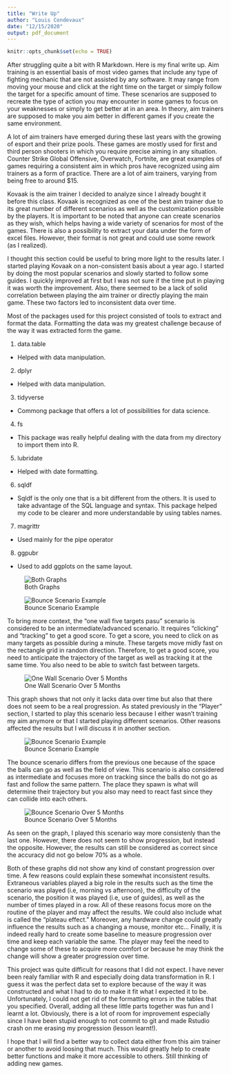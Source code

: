 ```yaml
---
title: "Write Up"
author: "Louis Condevaux"
date: "12/15/2020"
output: pdf_document
---
```


```r
knitr::opts_chunk$set(echo = TRUE)
```

\section*{Introduction}

After struggling quite a bit with R Markdown. Here is my final write up. 
Aim training is an essential basis of most video games that include any type of fighting mechanic that are not assisted by any software. It may range from moving your mouse and click at the right time on the target or simply follow the target for a specific amount of time. These scenarios are supposed to recreate the type of action you may encounter in some games to focus on your weaknesses or simply to get better at in an area. In theory, aim trainers are supposed to make you aim better in different games if you create the same environment.

\subsection{History}

A lot of aim trainers have emerged during these last years with the growing of esport and their prize pools. These games are mostly used for first and third person shooters in which you require precise aiming in any situation. Counter Strike Global Offensive, Overwatch, Fortnite, are great examples of games requiring a consistent aim in which pros have recognized using aim trainers as a form of practice. There are a lot of aim trainers, varying from being free to around $15. 

\subsection{Kovaak}

Kovaak is the aim trainer I decided to analyze since I already bought it before this class. Kovaak is recognized as one of the best aim trainer due to its great number of different scenarios as well as the customization possible by the players. It is important to be noted that anyone can create scenarios as they wish, which helps having a wide variety of scenarios for most of the games. There is also a possibility to extract your data under the form of excel files. However, their format is not great and could use some rework (as I realized).

\subsection{Player}

I thought this section could be useful to bring more light to the results later. I started playing Kovaak on a non-consistent basis about a year ago. I started by doing the most popular scenarios and slowly started to follow some guides. I quickly improved at first but I was not sure if the time put in playing it was worth the improvement. Also, there seemed to be a lack of solid correlation between playing the aim trainer or directly playing the main game. These two factors led to inconsistent data over time.

\section*{Packages}

Most of the packages used for this project consisted of tools to extract and format the data. Formatting the data was my greatest challenge because of the way it was extracted form the game.

1. data.table
 + Helped with data manipulation.
2. dplyr
 + Helped with data manipulation.
3. tidyverse
 + Commong package that offers a lot of possibilities for data science.
4. fs
 + This package was really helpful dealing with the data from my directory to import them into R.
5. lubridate
 + Helped with date formatting.
6. sqldf
 + Sqldf is the only one that is a bit different from the others. It is used to take advantage of the SQL language and syntax. This package helped my code to be clearer and more understandable by using tables names.
7. magrittr
 + Used mainly for the pipe operator
8. ggpubr
 + Used to add ggplots on the same layout.


\section*{Visualization}

![Both Graphs](/Users/Louis/Desktop/CADS/510/Midterm/Pictures/both_plots.png)


\subsection{Graph 1}
![Bounce Scenario Example](/Users/Louis/Desktop/CADS/510/Midterm/Pictures/one_wall_ex.jpg)

To bring more context, the "one wall five targets pasu" scenario is considered to be an intermediate/advanced scenario. It requires "clicking" and "tracking" to get a good score. To get a score, you need to click on as many targets as possible during a minute. These targets move midly fast on the rectangle grid in random direction. Therefore, to get a good score, you need to anticipate the trajectory of the target as well as tracking it at the same time. You also need to be able to switch fast between targets.

![One Wall Scenario Over 5 Months](/Users/Louis/Desktop/CADS/510/Midterm/Pictures/one_wall.png)

This graph shows that not only it lacks data over time but also that there does not seem to be a real progression. As stated previously in the "Player" section, I started to play this scenario less because I either wasn't training my aim anymore or that I started playing different scenarios. Other reasons affected the results but I will discuss it in another section.

\subsection{Graph 2}

![Bounce Scenario Example](/Users/Louis/Desktop/CADS/510/Midterm/Pictures/bounce_ex.jpg)

The bounce scenario differs from the previous one because of the space the balls can go as well as the field of view. This scenario is also considered as intermediate and focuses more on tracking since the balls do not go as fast and follow the same pattern. The place they spawn is what will determine their trajectory but you also may need to react fast since they can collide into each others.

![Bounce Scenario Over 5 Months](/Users/Louis/Desktop/CADS/510/Midterm/Pictures/Bounce_scenario.png)

As seen on the graph, I played this scenario way more consistenly than the last one. However, there does not seem to show progression, but instead the opposite. However, the results can still be considered as correct since the accuracy did not go below 70% as a whole.

\subsection*{Data Visualization Summary}

Both of these graphs did not show any kind of constant progression over time. A few reasons could explain these somewhat inconsistent results. Extraneous variables played a big role in the results such as the time the scenario was played (i.e, morning vs afternoon), the difficulty of the scenario, the position it was played (i.e, use of guides), as well as the number of times played in a row. All of these reasons focus more on the routine of the player and may affect the results. We could also include what is called the "plateau effect."
Moreover, any hardware change could greatly influence the results such as a changing a mouse, monitor etc...
Finally, it is indeed really hard to create some baseline to measure progression over time and keep each variable the same. The player may feel the need to change some of these to acquire more comfort or because he may think the change will show a greater progression over time. 

\section*{Summary}

This project was quite difficult for reasons that I did not expect. I have never been realy familiar with R and especially doing data transformation in R. I guess it was the perfect data set to explore because of the way it was constructed and what I had to do to make it fit what I expected it to be. Unfortunately, I could not get rid of the formatting errors in the tables that you specified. 
Overall, adding all these little parts together was fun and I learnt a lot. Obviously, there is a lot of room for improvement especially since I have been stupid enough to not commit to git and made Rstudio crash on me erasing my progression (lesson learnt!).

\subsection*{Future}

I hope that I will find a better way to collect data either from this aim trainer or another to avoid loosing that much. This would greatly help to create  better functions and make it more accessible to others.
Still thinking of adding new games.

